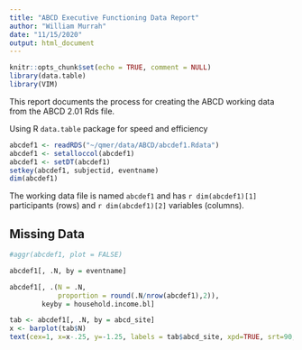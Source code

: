 ```yaml
---
title: "ABCD Executive Functioning Data Report"
author: "William Murrah"
date: "11/15/2020"
output: html_document
---
```


```r
knitr::opts_chunk$set(echo = TRUE, comment = NULL)
library(data.table)
library(VIM)
```


This report documents the process for creating the ABCD working data from the ABCD 2.01 Rds file.

Using R `data.table` package for speed and efficiency

```r
abcdef1 <- readRDS("~/qmer/data/ABCD/abcdef1.Rdata")
abcdef1 <- setalloccol(abcdef1)
abcdef1 <- setDT(abcdef1)
setkey(abcdef1, subjectid, eventname)
dim(abcdef1)
```
The working data file is named `abcdef1` and has `r dim(abcdef1)[1]` participants (rows) and `r dim(abcdef1)[2]` variables (columns).


## Missing Data

```r
#aggr(abcdef1, plot = FALSE)
```

```r
abcdef1[, .N, by = eventname]
```



```r
abcdef1[, .(N = .N,
            proportion = round(.N/nrow(abcdef1),2)),
        keyby = household.income.bl]
```

```r
tab <- abcdef1[, .N, by = abcd_site]
x <- barplot(tab$N)
text(cex=1, x=x-.25, y=-1.25, labels = tab$abcd_site, xpd=TRUE, srt=90, adj = 1.2)
```

